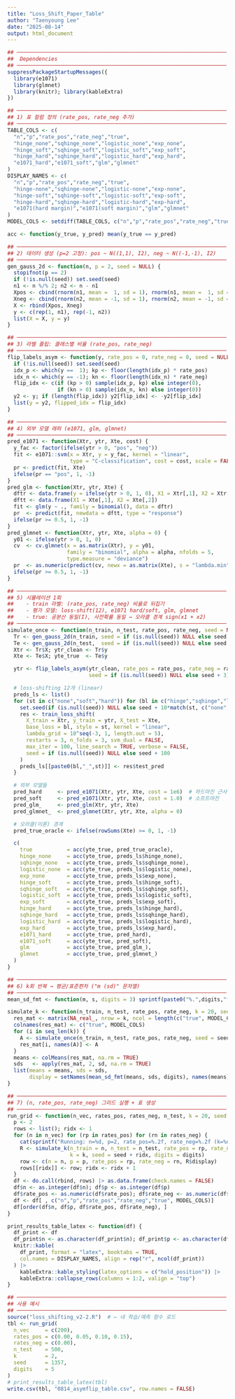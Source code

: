 ```yaml
---
title: "Loss_Shift_Paper_Table"
author: "Taenyoung Lee"
date: "2025-08-14"
output: html_document
---
```


```r
## ───────────────────────────────────────────────────────────────────
##  Dependencies
## ───────────────────────────────────────────────────────────────────
suppressPackageStartupMessages({
  library(e1071)
  library(glmnet)
  library(knitr); library(kableExtra)
})

## ───────────────────────────────────────────────────────────────────
## 1) 표 컬럼 정의 (rate_pos, rate_neg 추가)
## ───────────────────────────────────────────────────────────────────
TABLE_COLS <- c(
  "n","p","rate_pos","rate_neg","true",
  "hinge_none","sqhinge_none","logistic_none","exp_none",
  "hinge_soft","sqhinge_soft","logistic_soft","exp_soft",
  "hinge_hard","sqhinge_hard","logistic_hard","exp_hard",
  "e1071_hard","e1071_soft","glm","glmnet"
)
DISPLAY_NAMES <- c(
  "n","p","rate_pos","rate_neg","true",
  "hinge-none","sqhinge-none","logistic-none","exp-none",
  "hinge-soft","sqhinge-soft","logistic-soft","exp-soft",
  "hinge-hard","sqhinge-hard","logistic-hard","exp-hard",
  "e1071(hard margin)","e1071(soft margin)","glm","glmnet"
)
MODEL_COLS <- setdiff(TABLE_COLS, c("n","p","rate_pos","rate_neg","true"))

acc <- function(y_true, y_pred) mean(y_true == y_pred)

## ───────────────────────────────────────────────────────────────────
## 2) 데이터 생성 (p=2 고정): pos ~ N((1,1), I2), neg ~ N((-1,-1), I2)
## ───────────────────────────────────────────────────────────────────
gen_gauss_2d <- function(n, p = 2, seed = NULL) {
  stopifnot(p == 2)
  if (!is.null(seed)) set.seed(seed)
  n1 <- n %/% 2; n2 <- n - n1
  Xpos <- cbind(rnorm(n1, mean =  1, sd = 1), rnorm(n1, mean =  1, sd = 1))
  Xneg <- cbind(rnorm(n2, mean = -1, sd = 1), rnorm(n2, mean = -1, sd = 1))
  X <- rbind(Xpos, Xneg)
  y <- c(rep(1, n1), rep(-1, n2))
  list(X = X, y = y)
}

## ───────────────────────────────────────────────────────────────────
## 3) 라벨 플립: 클래스별 비율 (rate_pos, rate_neg)
## ───────────────────────────────────────────────────────────────────
flip_labels_asym <- function(y, rate_pos = 0, rate_neg = 0, seed = NULL) {
  if (!is.null(seed)) set.seed(seed)
  idx_p <- which(y ==  1); kp <- floor(length(idx_p) * rate_pos)
  idx_n <- which(y == -1); kn <- floor(length(idx_n) * rate_neg)
  flip_idx <- c(if (kp > 0) sample(idx_p, kp) else integer(0),
                if (kn > 0) sample(idx_n, kn) else integer(0))
  y2 <- y; if (length(flip_idx)) y2[flip_idx] <- -y2[flip_idx]
  list(y = y2, flipped_idx = flip_idx)
}

## ───────────────────────────────────────────────────────────────────
## 4) 외부 모델 래퍼 (e1071, glm, glmnet)
## ───────────────────────────────────────────────────────────────────
pred_e1071 <- function(Xtr, ytr, Xte, cost) {
  y_fac <- factor(ifelse(ytr > 0, "pos", "neg"))
  fit <- e1071::svm(x = Xtr, y = y_fac, kernel = "linear",
                    type = "C-classification", cost = cost, scale = FALSE)
  pr <- predict(fit, Xte)
  ifelse(pr == "pos", 1, -1)
}
pred_glm <- function(Xtr, ytr, Xte) {
  dftr <- data.frame(y = ifelse(ytr > 0, 1, 0), X1 = Xtr[,1], X2 = Xtr[,2])
  dftt <- data.frame(X1 = Xte[,1], X2 = Xte[,2])
  fit <- glm(y ~ ., family = binomial(), data = dftr)
  pr  <- predict(fit, newdata = dftt, type = "response")
  ifelse(pr >= 0.5, 1, -1)
}
pred_glmnet <- function(Xtr, ytr, Xte, alpha = 0) {
  y01 <- ifelse(ytr > 0, 1, 0)
  cv  <- cv.glmnet(x = as.matrix(Xtr), y = y01,
                   family = "binomial", alpha = alpha, nfolds = 5,
                   type.measure = "deviance")
  pr  <- as.numeric(predict(cv, newx = as.matrix(Xte), s = "lambda.min", type = "response"))
  ifelse(pr >= 0.5, 1, -1)
}

## ───────────────────────────────────────────────────────────────────
## 5) 시뮬레이션 1회
##    - train 라벨: (rate_pos, rate_neg) 비율로 뒤집기
##    - 평가 모델: loss-shift(12), e1071 hard/soft, glm, glmnet
##    - true: 공분산 동일(I), 사전확률 동일 → 오라클 경계 sign(x1 + x2)
## ───────────────────────────────────────────────────────────────────
simulate_once <- function(n_train, n_test, rate_pos, rate_neg, seed = NULL) {
  Tr <- gen_gauss_2d(n_train, seed = if (is.null(seed)) NULL else seed + 1)
  Te <- gen_gauss_2d(n_test,  seed = if (is.null(seed)) NULL else seed + 2)
  Xtr <- Tr$X; ytr_clean <- Tr$y
  Xte <- Te$X; yte_true  <- Te$y

  ytr <- flip_labels_asym(ytr_clean, rate_pos = rate_pos, rate_neg = rate_neg,
                          seed = if (is.null(seed)) NULL else seed + 3)$y

  # loss-shifting 12개 (linear)
  preds_ls <- list()
  for (st in c("none","soft","hard")) for (bl in c("hinge","sqhinge","logistic","exp")) {
    set.seed(if (is.null(seed)) NULL else seed + 10*match(st, c("none","soft","hard")) + match(bl, c("hinge","sqhinge","logistic","exp")))
    res <- train_loss_shift(
      X_train = Xtr, y_train = ytr, X_test = Xte,
      base_loss = bl, style = st, kernel = "linear",
      lambda_grid = 10^seq(-3, 1, length.out = 5),
      restarts = 3, n_folds = 3, svm_dual = FALSE,
      max_iter = 100, line_search = TRUE, verbose = FALSE,
      seed = if (is.null(seed)) NULL else seed + 100
    )
    preds_ls[[paste0(bl,"_",st)]] <- res$test_pred
  }

  # 외부 모델들
  pred_hard     <- pred_e1071(Xtr, ytr, Xte, cost = 1e6)  # 하드마진 근사
  pred_soft     <- pred_e1071(Xtr, ytr, Xte, cost = 1.0)  # 소프트마진
  pred_glm_     <- pred_glm(Xtr, ytr, Xte)
  pred_glmnet_  <- pred_glmnet(Xtr, ytr, Xte, alpha = 0)

  # 오라클(이론) 경계
  pred_true_oracle <- ifelse(rowSums(Xte) >= 0, 1, -1)

  c(
    true           = acc(yte_true, pred_true_oracle),
    hinge_none     = acc(yte_true, preds_ls$hinge_none),
    sqhinge_none   = acc(yte_true, preds_ls$sqhinge_none),
    logistic_none  = acc(yte_true, preds_ls$logistic_none),
    exp_none       = acc(yte_true, preds_ls$exp_none),
    hinge_soft     = acc(yte_true, preds_ls$hinge_soft),
    sqhinge_soft   = acc(yte_true, preds_ls$sqhinge_soft),
    logistic_soft  = acc(yte_true, preds_ls$logistic_soft),
    exp_soft       = acc(yte_true, preds_ls$exp_soft),
    hinge_hard     = acc(yte_true, preds_ls$hinge_hard),
    sqhinge_hard   = acc(yte_true, preds_ls$sqhinge_hard),
    logistic_hard  = acc(yte_true, preds_ls$logistic_hard),
    exp_hard       = acc(yte_true, preds_ls$exp_hard),
    e1071_hard     = acc(yte_true, pred_hard),
    e1071_soft     = acc(yte_true, pred_soft),
    glm            = acc(yte_true, pred_glm_),
    glmnet         = acc(yte_true, pred_glmnet_)
  )
}

## ───────────────────────────────────────────────────────────────────
## 6) k회 반복 → 평균/표준편차 ("m (sd)" 문자열)
## ───────────────────────────────────────────────────────────────────
mean_sd_fmt <- function(m, s, digits = 3) sprintf(paste0("%.",digits,"f (%.",digits,"f)"), m, s)

simulate_k <- function(n_train, n_test, rate_pos, rate_neg, k = 20, seed = 2025, digits = 3) {
  res_mat <- matrix(NA_real_, nrow = k, ncol = length(c("true", MODEL_COLS)))
  colnames(res_mat) <- c("true", MODEL_COLS)
  for (i in seq_len(k)) {
    A <- simulate_once(n_train, n_test, rate_pos, rate_neg, seed = seed + i)
    res_mat[i, names(A)] <- A
  }
  means <- colMeans(res_mat, na.rm = TRUE)
  sds   <- apply(res_mat, 2, sd, na.rm = TRUE)
  list(means = means, sds = sds,
       display = setNames(mean_sd_fmt(means, sds, digits), names(means)))
}

## ───────────────────────────────────────────────────────────────────
## 7) (n, rate_pos, rate_neg) 그리드 실행 + 표 생성
## ───────────────────────────────────────────────────────────────────
run_grid <- function(n_vec, rates_pos, rates_neg, n_test, k = 20, seed = 2025, digits = 3) {
  p <- 2
  rows <- list(); ridx <- 1
  for (n in n_vec) for (rp in rates_pos) for (rn in rates_neg) {
    cat(sprintf("Running: n=%d, p=2, rate_pos=%.2f, rate_neg=%.2f (k=%d)\n", n, rp, rn, k))
    R <- simulate_k(n_train = n, n_test = n_test, rate_pos = rp, rate_neg = rn,
                    k = k, seed = seed + ridx, digits = digits)
    row <- c(n = n, p = p, rate_pos = rp, rate_neg = rn, R$display)
    rows[[ridx]] <- row; ridx <- ridx + 1
  }
  df <- do.call(rbind, rows) |> as.data.frame(check.names = FALSE)
  df$n <- as.integer(df$n); df$p <- as.integer(df$p)
  df$rate_pos <- as.numeric(df$rate_pos); df$rate_neg <- as.numeric(df$rate_neg)
  df <- df[ , c("n","p","rate_pos","rate_neg","true", MODEL_COLS)]
  df[order(df$n, df$p, df$rate_pos, df$rate_neg), ]
}

print_results_table_latex <- function(df) {
  df_print <- df
  df_print$n <- as.character(df_print$n); df_print$p <- as.character(df_print$p)
  knitr::kable(
    df_print, format = "latex", booktabs = TRUE,
    col.names = DISPLAY_NAMES, align = rep("r", ncol(df_print))
  ) |>
    kableExtra::kable_styling(latex_options = c("hold_position")) |>
    kableExtra::collapse_rows(columns = 1:2, valign = "top")
}


```



```r
## ───────────────────────────────────────────────────────────────────
## 사용 예시
## ───────────────────────────────────────────────────────────────────
source("loss_shifting_v2-2.R")  # ← 네 학습/예측 함수 로드
tbl <- run_grid(
  n_vec     = c(200),
  rates_pos = c(0.00, 0.05, 0.10, 0.15),
  rates_neg = c(0.00),
  n_test    = 500,
  k         = 2,
  seed      = 1357,
  digits    = 5
)
# print_results_table_latex(tbl)
write.csv(tbl, "0814_asymflip_table.csv", row.names = FALSE)

```



